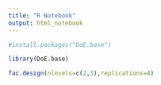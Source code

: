```yaml
---
title: "R Notebook"
output: html_notebook
---
```




```r
#install.packages("DoE.base")

library(DoE.base)

```

```r
fac.design(nlevels=c(2,3),replications=4)

```

